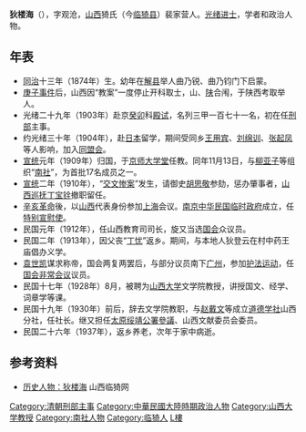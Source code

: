 '''狄楼海'''（{{bd|1874年||1938年|catIdx=D}}），字观沧，[[山西|山西]]猗氏（今[[临猗县|临猗县]]）裴家营人。[[光绪|光绪]][[进士|进士]]，学者和政治人物。

==年表==
*[[同治|同治]]十三年（1874年）生。幼年在[[解县|解县]]举人曲乃锐、曲乃钧门下启蒙。
*[[庚子事件|庚子事件]]后，山西因“教案”一度停止开科取士，山、[[陕西|陕]]合闱，于陕西考取举人。
*光绪二十九年（1903年）赴京[[癸卯|癸卯]]科[[殿试|殿试]]，名列三甲一百七十一名，初在任[[刑部|刑部]]主事。
*约光绪三十年（1904年），赴[[日本|日本]]留学，期间受同乡[[王用宾|王用宾]]、[[刘绵训|刘绵训]]、[[张起凤|张起凤]]等人影响，加入[[同盟会|同盟会]]。
*[[宣统|宣统]]元年（1909年）归国，于[[京师大学堂|京师大学堂]]任教。同年11月13日，与[[柳亚子|柳亚子]]等组织“[[南社|南社]]”，为首批17名成员之一。
*[[宣统|宣统]]二年（1910年），“[[交文惨案|交文惨案]]”发生，请御史[[胡思敬|胡思敬]]参劾，惩办肇事者，[[山西巡抚|山西巡抚]][[丁宝铨|丁宝铨]]撤职留任。
*[[辛亥革命|辛亥革命]]後，以[[山西|山西]]代表身份参加[[上海|上海]]会议。[[南京|南京]][[中華民國臨時政府_(1912年－1913年)|中华民国临时政府]]成立，任[[特别宣慰使|特别宣慰使]]。
*民国元年（1912年），任山西教育司司长，旋又当选[[民元国会|国会]]众议员。
*民国二年（1913年），因父丧“[[丁忧|丁忧]]”返乡。期间，与本地人狄登云在村中药王庙倡办义学。
*[[袁世凯|袁世凯]]谋求称帝，国会两复两罢后，与部分议员南下[[广州|广州]]，参加[[护法运动|护法运动]]，任[[国会非常会议|国会非常会议]]议员。
*民国十七年（1928年）8月，被聘为[[山西大学|山西大学]]文学院教授，讲授国文、经学、词章学等课。
*民国十九年（1930年）前后，辞去文学院教职，与[[赵戴文|赵戴文]]等成立[[道德学社|道德学社]]山西分社，任社长。继又担任[[太原|太原]][[绥靖公署|绥靖公署]][[參議|參議]]、山西文献委员会委员。
*民国二十六年（1937年），返乡养老，次年于家中病逝。

==参考资料==
*[http://www.lyxyj.gov.cn/Article/ShowArticle.asp?ArticleID=121 历史人物：狄楼海] {{Wayback|url=http://www.lyxyj.gov.cn/Article/ShowArticle.asp?ArticleID=121 |date=20190813112841 }} 山西临猗网

{{中國政治人物小作品}}
{{光绪二十九年癸卯科殿试金榜}}
{{DEFAULTSORT:Di狄}}
[[Category:清朝刑部主事|Category:清朝刑部主事]]
[[Category:中華民國大陸時期政治人物|Category:中華民國大陸時期政治人物]]
[[Category:山西大学教授|Category:山西大学教授]]
[[Category:南社人物|Category:南社人物]]
[[Category:临猗人|Category:临猗人]]
[[Category:狄姓|L樓]]